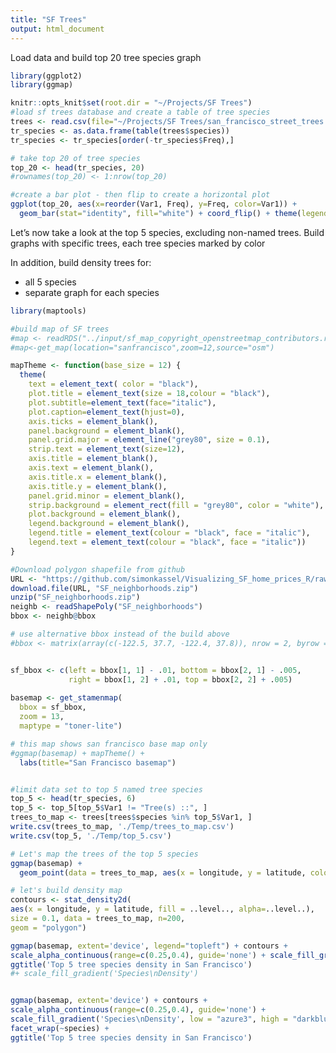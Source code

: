 ```yaml
---
title: "SF Trees"
output: html_document
---
```


Load data and build top 20 tree species graph
```r
library(ggplot2)
library(ggmap)

knitr::opts_knit$set(root.dir = "~/Projects/SF Trees")
#load sf trees database and create a table of tree species
trees <- read.csv(file="~/Projects/SF Trees/san_francisco_street_trees.csv")
tr_species <- as.data.frame(table(trees$species))
tr_species <- tr_species[order(-tr_species$Freq),] 

# take top 20 of tree species
top_20 <- head(tr_species, 20)
#rownames(top_20) <- 1:nrow(top_20)
```

```r
#create a bar plot - then flip to create a horizontal plot
ggplot(top_20, aes(x=reorder(Var1, Freq), y=Freq, color=Var1)) +
  geom_bar(stat="identity", fill="white") + coord_flip() + theme(legend.position="none") + labs(y = "Number of trees", title = "Tree species in San Francisco") + theme(axis.title.y = element_blank())
```

Let's now take a look at the top 5 species, excluding non-named trees. 
Build graphs with specific trees, each tree species marked by color

In addition, build density trees for:

*  all 5 species
*  separate graph for each species

```r
library(maptools)

#build map of SF trees
#map <- readRDS("../input/sf_map_copyright_openstreetmap_contributors.rds")
#map<-get_map(location="sanfrancisco",zoom=12,source="osm")

mapTheme <- function(base_size = 12) {
  theme(
    text = element_text( color = "black"),
    plot.title = element_text(size = 18,colour = "black"),
    plot.subtitle=element_text(face="italic"),
    plot.caption=element_text(hjust=0),
    axis.ticks = element_blank(),
    panel.background = element_blank(),
    panel.grid.major = element_line("grey80", size = 0.1),
    strip.text = element_text(size=12),
    axis.title = element_blank(),
    axis.text = element_blank(),
    axis.title.x = element_blank(),
    axis.title.y = element_blank(),
    panel.grid.minor = element_blank(),
    strip.background = element_rect(fill = "grey80", color = "white"),
    plot.background = element_blank(),
    legend.background = element_blank(),
    legend.title = element_text(colour = "black", face = "italic"),
    legend.text = element_text(colour = "black", face = "italic"))
}

#Download polygon shapefile from github
URL <- "https://github.com/simonkassel/Visualizing_SF_home_prices_R/raw/master/Data/SF_neighborhoods.zip"
download.file(URL, "SF_neighborhoods.zip")
unzip("SF_neighborhoods.zip")
neighb <- readShapePoly("SF_neighborhoods")
bbox <- neighb@bbox

# use alternative bbox instead of the build above
#bbox <- matrix(array(c(-122.5, 37.7, -122.4, 37.8)), nrow = 2, byrow = FALSE)


sf_bbox <- c(left = bbox[1, 1] - .01, bottom = bbox[2, 1] - .005, 
             right = bbox[1, 2] + .01, top = bbox[2, 2] + .005)
             
basemap <- get_stamenmap(
  bbox = sf_bbox,
  zoom = 13,
  maptype = "toner-lite")

# this map shows san francisco base map only  
#ggmap(basemap) + mapTheme() + 
  labs(title="San Francisco basemap")


#limit data set to top 5 named tree species
top_5 <- head(tr_species, 6)
top_5 <- top_5[top_5$Var1 != "Tree(s) ::", ]
trees_to_map <- trees[trees$species %in% top_5$Var1, ]
write.csv(trees_to_map, './Temp/trees_to_map.csv')
write.csv(top_5, './Temp/top_5.csv')
```

```r
# Let's map the trees of the top 5 species
ggmap(basemap) + 
  geom_point(data = trees_to_map, aes(x = longitude, y = latitude, color = species), size = .25, alpha = 0.6)
```


```r
# let's build density map
contours <- stat_density2d(
aes(x = longitude, y = latitude, fill = ..level.., alpha=..level..),
size = 0.1, data = trees_to_map, n=200,
geom = "polygon")

ggmap(basemap, extent='device', legend="topleft") + contours +
scale_alpha_continuous(range=c(0.25,0.4), guide='none') + scale_fill_gradient(low = "azure3", high = "darkblue") +
ggtitle('Top 5 tree species density in San Francisco') 
#+ scale_fill_gradient('Species\nDensity')


ggmap(basemap, extent='device') + contours +
scale_alpha_continuous(range=c(0.25,0.4), guide='none') +
scale_fill_gradient('Species\nDensity', low = "azure3", high = "darkblue") +
facet_wrap(~species) +
ggtitle('Top 5 tree species density in San Francisco')
```

